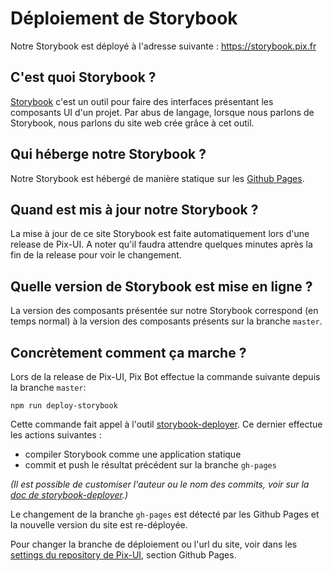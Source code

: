 
<Meta title='Développement/Storybook' />

# Déploiement de Storybook

Notre Storybook est déployé à l'adresse suivante : https://storybook.pix.fr

## C'est quoi Storybook ?

[Storybook](https://storybook.js.org/) c'est un outil pour faire des interfaces présentant les composants UI d'un projet.
Par abus de langage, lorsque nous parlons de Storybook, nous parlons du site web crée grâce à cet outil.

## Qui héberge notre Storybook ?

Notre Storybook est hébergé de manière statique sur les [Github Pages](https://pages.github.com/).

## Quand est mis à jour notre Storybook ?

La mise à jour de ce site Storybook est faite automatiquement lors d'une release de Pix-UI.
A noter qu'il faudra attendre quelques minutes après la fin de la release pour voir le changement.

## Quelle version de Storybook est mise en ligne ?

La version des composants présentée sur notre Storybook correspond (en temps normal) à la version des composants présents sur la branche `master`.

## Concrètement comment ça marche ?

Lors de la release de Pix-UI, Pix Bot effectue la commande suivante depuis la branche `master`:

```shell
npm run deploy-storybook
```

Cette commande fait appel à l'outil [storybook-deployer](https://github.com/storybookjs/storybook-deployer). Ce dernier effectue les actions suivantes :
- compiler Storybook comme une application statique
- commit et push le résultat précédent sur la branche `gh-pages`

*(Il est possible de customiser l'auteur ou le nom des commits, voir sur la [doc de storybook-deployer](https://github.com/storybookjs/storybook-deployer).)*

Le changement de la branche `gh-pages` est détecté par les Github Pages et la nouvelle version du site est re-déployée.

Pour changer la branche de déploiement ou l'url du site,
voir dans les [settings du repository de Pix-UI](https://github.com/1024pix/pix-ui/settings), section Github Pages.

